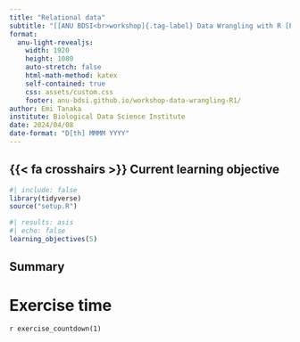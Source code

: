```yaml
---
title: "Relational data"
subtitle: "[[ANU BDSI<br>workshop]{.tag-label} Data Wrangling with R [Part 1]{.part-label}]{.tag-workshop}"
format:
  anu-light-revealjs:
    width: 1920
    height: 1080
    auto-stretch: false
    html-math-method: katex
    self-contained: true
    css: assets/custom.css
    footer: anu-bdsi.github.io/workshop-data-wrangling-R1/
author: Emi Tanaka
institute: Biological Data Science Institute
date: 2024/04/08
date-format: "D[th] MMMM YYYY"
---
```



## {{< fa crosshairs >}} Current learning objective

```r
#| include: false
library(tidyverse)
source("setup.R")
```


```r
#| results: asis 
#| echo: false
learning_objectives(5)
```


## Summary


# Exercise time {background-color="#F5EDDE"}


[<i class='fas fa-laptop-code'></i>](https://anu-bdsi.github.io/workshop-data-wrangling-R1/materials.html#tabset-1-1-tab){.f-headline}

`r exercise_countdown(1)`
